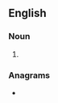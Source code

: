 {{also|addlepates}}
==English==

===Noun===
{{head|en|noun plural form}}

# {{plural of|addle pate|lang=en}}

===Anagrams===
* {{anagrams|en|a=aaddeelpst|dead plates}}